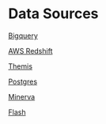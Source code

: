 # Data Sources

[Bigquery](/resources/lens/data_sources/bigquery/)

[AWS Redshift](/resources/lens/data_sources/awsredshift/)

[Themis](/resources/lens/data_sources/themis/)

[Postgres](/resources/lens/data_sources/postgres/)

[Minerva](/resources/lens/data_sources/minerva/)

[Flash](/resources/lens/data_sources/flash/)